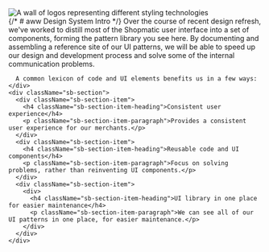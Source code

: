 

<Meta title="Intro" />

<div className="sb-container">
  <Image
    src={Cover}
    alt="A wall of logos representing different styling technologies"
    width={0}
    height={0}
    style={{ width: '100%', height: 'auto' }}
    className="sb-hero-image"
  />
  <div className='sb-main-content'>
    <div className='sb-section-title'>
      {/* # aww Design System Intro */}
      Over the course of recent design refresh, we've worked to distill most of the Shopmatic user interface into a set of components, forming the pattern library you see here. By documenting and assembling a reference site of our UI patterns, we will be able to speed up our design and development process and solve some of the internal communication problems.

      A common lexicon of code and UI elements benefits us in a few ways:
    </div>
    <div className="sb-section">
      <div className="sb-section-item">
        <h4 className="sb-section-item-heading">Consistent user experience</h4>
        <p className="sb-section-item-paragraph">Provides a consistent user experience for our merchants.</p>
      </div>
      <div className="sb-section-item">
        <h4 className="sb-section-item-heading">Reusable code and UI components</h4>
        <p className="sb-section-item-paragraph">Focus on solving problems, rather than reinventing UI components.</p>
      </div>
      <div className="sb-section-item">
        <div>
          <h4 className="sb-section-item-heading">UI library in one place for easier maintenance</h4>
          <p className="sb-section-item-paragraph">We can see all of our UI patterns in one place, for easier maintenance.</p>
        </div>
      </div>
    </div>
  </div>
</div>

<style>
  {`
  .sbdocs {
    min-width: 100%;
    padding: 0 0;
    background-color: #111111;
  }

  .sbdocs h1 {
    color: rgba(255, 255, 255, 1);
    font-size: var(--awwd-ref-font-size-32);
    line-height: var(--awwd-ref-font-lineheight-40);
    font-family: var(--awwd-ref-font-face-gotham-bold);
  }

  .sbdocs h4 {
    color: rgba(255, 255, 255, 1);
    font-size: var(--awwd-ref-font-size-24);
    line-height: var(--awwd-ref-font-lineheight-32);
    font-family: var(--awwd-ref-font-face-gotham-med);
  }

  .sbdocs p {
    color: rgba(255, 255, 255, 0.6);
    font-size: var(--awwd-ref-font-size-20);
    line-height: var(--awwd-ref-font-lineheight-28);
    font-family: var(--awwd-ref-font-face-gotham-reg);
  }

  .sb-hero-image {
    max-height: 600px;
    object-fit: cover;
  }

  .sb-main-content {
    padding: 60px 30px 80px 30px;
    max-width: 1000px;
  }

  .sb-container {
    display: flex;
    flex-direction: column;
    justify-content: center;
    align-items: center;
  }

  .sb-section {
    width: 100%;
    display: flex;
    flex-direction: row;
    gap: 20px;
  }

  img {
    object-fit: cover;
  }

  .sb-section-title {
    margin-bottom: 32px;
  }

  .sb-section a:not(h1 a, h2 a, h3 a) {
    font-size: 14px;
  }

  .sb-section-item, .sb-grid-item {
    flex: 1;
    display: flex;
    flex-direction: column;
  }

  .sb-section-item-heading {
    padding-top: 20px !important;
    padding-bottom: 5px !important;
    margin: 0 !important;
  }
  .sb-section-item-paragraph {
    margin: 0;
    padding-bottom: 10px;
  }

  .sb-chevron {
    margin-left: 5px;
  }

  .sb-features-grid {
    display: grid;
    grid-template-columns: repeat(2, 1fr);
    grid-gap: 32px 20px;
  }

  .sb-socials {
    display: grid;
    grid-template-columns: repeat(4, 1fr);
  }

  .sb-socials p {
    margin-bottom: 10px;
  }

  .sb-explore-image {
    max-height: 32px;
    align-self: flex-start;
  }

  .sb-addon {
    width: 100%;
    display: flex;
    align-items: center;
    position: relative;
    background-color: #EEF3F8;
    border-radius: 5px;
    border: 1px solid rgba(0, 0, 0, 0.05);
    background: #EEF3F8;
    height: 180px;
    margin-bottom: 48px;
    overflow: hidden;
  }

  .sb-addon-text {
    padding-left: 48px;
    max-width: 240px;
  }

  .sb-addon-text h4 {
    padding-top: 0px;
  }

  .sb-addon-img {
    position: absolute;
    left: 345px;
    top: 0;
    height: 100%;
    width: 200%;
    overflow: hidden;
  }

  .sb-addon-img img {
    width: 650px;
    transform: rotate(-15deg);
    margin-left: 40px;
    margin-top: -72px;
    box-shadow: 0 0 1px rgba(255, 255, 255, 0);
    backface-visibility: hidden;
  }

  @media screen and (max-width: 800px) {
    .sb-addon-img {
      left: 300px;
    }
  }

  @media screen and (max-width: 600px) {
    .sb-section {
      flex-direction: column;
    }

    .sb-features-grid {
      grid-template-columns: repeat(1, 1fr);
    }

    .sb-socials {
      grid-template-columns: repeat(2, 1fr);
    }

    .sb-addon {
      height: 280px;
      align-items: flex-start;
      padding-top: 32px;
      overflow: hidden;
    }

    .sb-addon-text {
      padding-left: 24px;
    }

    .sb-addon-img {
      right: 0;
      left: 0;
      top: 130px;
      bottom: 0;
      overflow: hidden;
      height: auto;
      width: 124%;
    }

    .sb-addon-img img {
      width: 1200px;
      transform: rotate(-12deg);
      margin-left: 0;
      margin-top: 48px;
      margin-bottom: -40px;
      margin-left: -24px;
    }
  }
  `}
</style>
